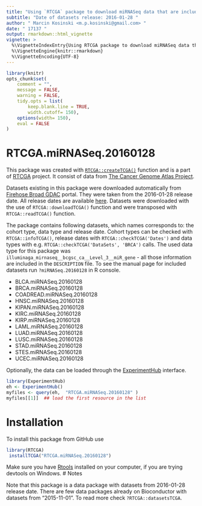 ```yaml
---
title: "Using `RTCGA` package to download miRNASeq data that are included in RTCGA.miRNASeq.20160128 package" 
subtitle: "Date of datasets release: 2016-01-28 "
author: " Marcin Kosinski <m.p.kosinski@gmail.com> "
date: " 17137 "
output: rmarkdown::html_vignette 
vignette: > 
  %\VignetteIndexEntry{Using RTCGA package to download miRNASeq data that are included in RTCGA.miRNASeq.20160128 package"}
  %\VignetteEngine{knitr::rmarkdown}
  %\VignetteEncoding{UTF-8}
---
```



```r
library(knitr)
opts_chunk$set(
	comment = "",
	message = FALSE,
	warning = FALSE,
	tidy.opts = list(
		keep.blank.line = TRUE,
		width.cutoff= 150),
	options(width= 150),
	eval = FALSE
)
```
# RTCGA.miRNASeq.20160128 

This package was created with [`RTCGA::createTCGA()`](http://rtcga.github.io/RTCGA/staticdocs/createTCGA.html) function and is a part of [RTCGA](http://rtcga.github.io/RTCGA/) project. It consist of
data from [The Cancer Genome Atlas Project](https://cancergenome.nih.gov/abouttcga). 

Datasets existing in this package were downloaded automatically from [Firehose Broad GDAC](http://gdac.broadinstitute.org/) portal. They were taken
from the 2016-01-28 release date. All release dates are available [here](http://gdac.broadinstitute.org/runs/). Datasets were downloaded with the use of `RTCGA::downloadTCGA()` function and were transposed with `RTCGA::readTCGA()` function.

The package contains following datasets, which names corresponds to: the cohort type, data type and release date. Cohort types can be checked
with `RTCGA::infoTCGA()`, release dates with `RTCGA::checkTCGA('Dates')` and data types with e.g. `RTCGA::checkTCGA('DataSets', 'BRCA')` calls. 
The used data type for this package was ` illuminaga_mirnaseq__bcgsc_ca__Level_3__miR_gene ` - all those information are included in the `DESCRIPTION` file. To see
the manual page for included datasets run  `?miRNASeq.20160128` in R console. 

-  BLCA.miRNASeq.20160128 
-  BRCA.miRNASeq.20160128 
-  COADREAD.miRNASeq.20160128 
-  HNSC.miRNASeq.20160128 
-  KIPAN.miRNASeq.20160128 
-  KIRC.miRNASeq.20160128 
-  KIRP.miRNASeq.20160128 
-  LAML.miRNASeq.20160128 
-  LUAD.miRNASeq.20160128 
-  LUSC.miRNASeq.20160128 
-  STAD.miRNASeq.20160128 
-  STES.miRNASeq.20160128 
-  UCEC.miRNASeq.20160128 

Optionally, the data can be loaded through the [ExperimentHub](http://www.bioconductor.org/packages/3.4/bioc/vignettes/ExperimentHubData/inst/doc/ExperimentHubData.html) interface.

```r
library(ExperimentHub)
eh <- ExperimentHub()
myfiles <- query(eh,  "RTCGA.miRNASeq.20160128" )
myfiles[[1]]  ## load the first resource in the list
```


# Installation 

To install this package from GitHub use
```r
library(RTCGA) 
 installTCGA("RTCGA.miRNASeq.20160128") 
```

Make sure you have [Rtools](https://cran.r-project.org/bin/windows/Rtools/) installed on your computer, if you are trying devtools on Windows.
# Notes

Note that this package is a data package with datasets from 2016-01-28 release date. There are few data packages already on Bioconductor with datasets from "2015-11-01". To read more check `?RTCGA::datasetsTCGA`.